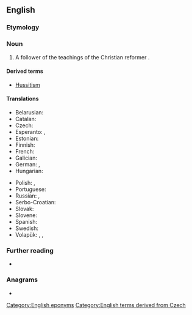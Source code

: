 {{also|hussite}}
==English==
{{wikipedia}}

===Etymology===
{{suffix|en|Hus|ite}}

===Noun===
{{en-noun}}

# A follower of the teachings of the Christian reformer {{w|Jan Hus}}.

====Derived terms====
* [[Hussitism]]

====Translations====
{{trans-top|follower}}
* Belarusian: {{t|be|гусіт|m}}
* Catalan: {{t|ca|hussita|m|f}}
* Czech: {{t+|cs|husita|m}}
* Esperanto: {{t|eo|husano}}, {{t|eo|husanino}}
* Estonian: {{t|et|hussiit}}
* Finnish: {{t+|fi|hussilainen}}
* French: {{t+|fr|hussite|m|f}}
* Galician: {{t|gl|husita|m|f}}
* German: {{t+|de|Hussit|m}}, {{t|de|Hussitin|f}}
* Hungarian: {{t|hu|huszita}}
{{trans-mid}}
* Polish: {{t+|pl|husyta|m}}, {{t+|pl|husytka|f}}
* Portuguese: {{t|pt|hussita|m|f}}
* Russian: {{t+|ru|гуси́т|m}}, {{t+|ru|гуси́тка|f}}
* Serbo-Croatian: {{t+|sh|husit|m}}
* Slovak: {{t|sk|husita|m}}
* Slovene: {{t+|sl|husit|m}}
* Spanish: {{t+|es|husita|m|f}}
* Swedish: {{t+|sv|hussit}}
* Volapük: {{qualifier|♂♀}} {{t|vo|husitan}}, {{qualifier|♂}} {{t|vo|hihusitan}}, {{qualifier|♀}} {{t|vo|jihusitan}}
{{trans-bottom}}

===Further reading===
* {{R:OneLook}}

===Anagrams===
* {{anagrams|en|a=ehisstu|issueth|stushie|tushies}}

[[Category:English eponyms]]
[[Category:English terms derived from Czech]]